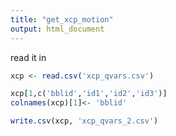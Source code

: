 ```yaml
---
title: "get_xcp_motion"
output: html_document
---
```


read it in
```r

xcp <- read.csv('xcp_qvars.csv')

```


```r
xcp[1,c('bblid','id1','id2','id3')]
colnames(xcp)[1]<- 'bblid'

```


```r
write.csv(xcp, 'xcp_qvars_2.csv')
```


